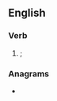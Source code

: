 ==English==

===Verb===
{{head|en|verb form}}

# {{obsolete spelling of|en|used|nodot=1}}; {{en-past of|vse|nocap=1}}

===Anagrams===
* {{anagrams|en|a=desv|devs}}